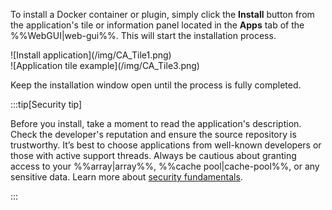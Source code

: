 To install a Docker container or plugin, simply click the **Install** button from the application's tile or information panel located in the **Apps** tab of the %%WebGUI|web-gui%%. This will start the installation process.

<div style={{ margin: 'auto', maxWidth: '800px', display: 'flex', flexDirection: 'row', justifyContent: 'center', gap: '20px', alignItems: 'flex-start' }}>
  <div style={{ maxWidth: '390px', display: 'flex', flexDirection: 'column', alignItems: 'center' }}>
    ![Install application](/img/CA_Tile1.png)
  </div>

  <div style={{ maxWidth: '390px', display: 'flex', flexDirection: 'column', alignItems: 'center' }}>
    ![Application tile example](/img/CA_Tile3.png)
  </div>
</div>

Keep the installation window open until the process is fully completed.

:::tip[Security tip]

Before you install, take a moment to read the application's description. Check the developer's reputation and ensure the source repository is trustworthy. It’s best to choose applications from well-known developers or those with active support threads. Always be cautious about granting access to your %%array|array%%, %%cache pool|cache-pool%%, or any sensitive data. Learn more about [security fundamentals](../../../system-administration/secure-your-server/security-fundamentals.mdx).

:::
